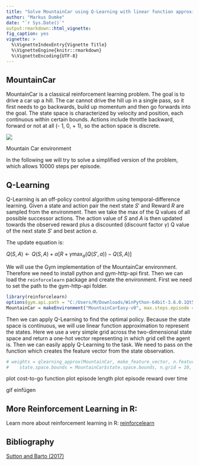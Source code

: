 ```yaml
---
title: "Solve MountainCar using Q-Learning with linear function approximation"
author: "Markus Dumke"
date: "`r Sys.Date()`"
output:rmarkdown::html_vignette:
fig_caption: yes
vignette: >
  %\VignetteIndexEntry{Vignette Title}
  %\VignetteEngine{knitr::rmarkdown}
  %\VignetteEncoding{UTF-8}
---
```

  
## MountainCar

MountainCar is a classical reinforcement learning problem. The goal is to drive a car up a hill. The car cannot drive the hill up in a single pass, so it first needs to go backwards, build up momentum and then go forwards into the goal. The state space is characterized by velocity and position, each continuous within certain bounds. Actions include throttle backward, forward or not at all (- 1, 0, + 1), so the action space is discrete.

<div class="figure">
<img src="mountain_car.JPG"/>
<p class="caption">Mountain Car environment</p>
</div>

In the following we will try to solve a simplified version of the problem, which allows 10000 steps per episode.

## Q-Learning

Q-Learning is an off-policy control algorithm using temporal-difference learning. Given a state and action pair the next state $S'$ and Reward $R$ are sampled from the environment. Then we take the max of the Q values of all possible successor actions. The action value of $S$ and $A$ is then updated towards the observed reward plus a discounted (discount factor $\gamma$) Q value of the next state $S'$ and best action $a$.

The update equation is: 

$Q(S, A) \leftarrow  Q(S, A) + \alpha[R + \gamma \max_a(Q(S', a)) - Q(S, A)]$

We will use the Gym implementation of the MountainCar environment. Therefore we need to install python and gym-http-api first. Then we can load the `reinforcelearn` package and create the environment. First we need to set the path to the gym-http-api folder.

```r
library(reinforcelearn)
options(gym.api.path = "C:/Users/M/Downloads/WinPython-64bit-3.6.0.1Qt5/scripts/gym-http-api")
MountainCar = makeEnvironment("MountainCarEasy-v0", max.steps.episode = 10000)
```

Then we can apply Q-Learning to find the optimal policy. Because the state space is continuous, we will use linear function approximation to represent the states. Here we use a very simple grid across the two-dimensional state space and return a one-hot vector representing in which grid cell the agent is. Then we can easily apply Q-Learning to the task. We need to pass on the function which creates the feature vector from the state observation.

```r
# weights = qlearning_approx(MountainCar, make_feature_vector, n.features = 10, 
#    state.space.bounds = MountainCar$state.space.bounds, n.grid = 10, n.episodes = 10)
```

plot cost-to-go function
plot episode length
plot episode reward over time

gif einfügen


## More Reinforcement Learning in R:

Learn more about reinforcement learning in R: [reinforcelearn](https://github.com/markdumke/reinforcelearn)

## Bibliography

[Sutton and Barto (2017)](https://webdocs.cs.ualberta.ca/~sutton/book/bookdraft2016sep.pdf#page=249)
